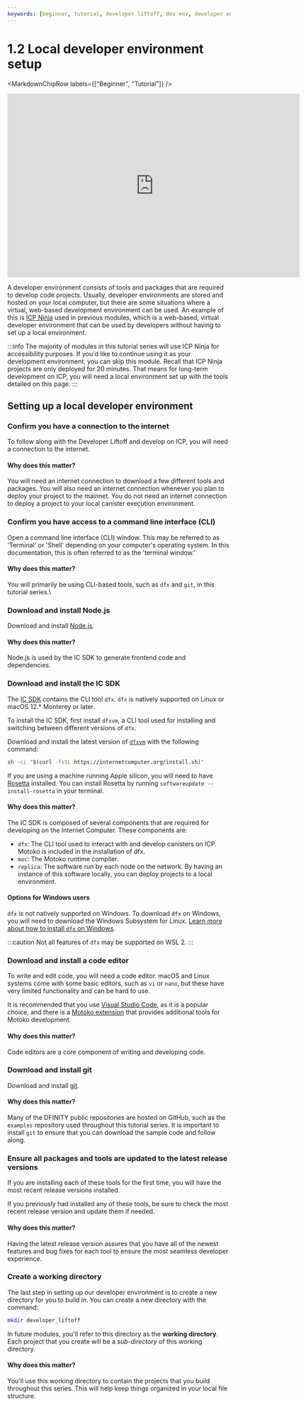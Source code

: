 ```yaml
---
keywords: [beginner, tutorial, developer liftoff, dev env, developer environment]
---
```



# 1.2 Local developer environment setup

<MarkdownChipRow labels={["Beginner", "Tutorial"]} />

<div class="text--center">
<p> </p>
</div>
<div class="text--center">
<iframe width="660" height="415" src="https://www.youtube.com/embed/fDMHUdo7m-k?si=FM4z1NwVGYUUyH1t" title="YouTube video player" frameborder="0" allow="accelerometer; autoplay; clipboard-write; encrypted-media; gyroscope; picture-in-picture; web-share" allowfullscreen></iframe> </div>

A developer environment consists of tools and packages that are required to develop code projects. Usually, developer environments are stored and hosted on your local computer, but there are some situations where a virtual, web-based development environment can be used. An example of this is [ICP Ninja](https://icp.ninja) used in previous modules, which is a web-based, virtual developer environment that can be used by developers without having to set up a local environment.

:::info
The majority of modules in this tutorial series will use ICP Ninja for accessibility purposes. If you'd like to continue using it as your development environment, you can skip this module. Recall that ICP Ninja projects are only deployed for 20 minutes. That means for long-term development on ICP, you will need a local environment set up with the tools detailed on this page.
:::

## Setting up a local developer environment

### Confirm you have a connection to the internet

To follow along with the Developer Liftoff and develop on ICP, you will need a connection to the internet.

#### Why does this matter?

You will need an internet connection to download a few different tools and packages. You will also need an internet connection whenever you plan to deploy your project to the mainnet. You do not need an internet connection to deploy a project to your local canister execution environment.

### Confirm you have access to a command line interface (CLI)

Open a command line interface (CLI) window. This may be referred to as 'Terminal' or 'Shell' depending on your computer's operating system. In this documentation, this is often referred to as the 'terminal window.'

#### Why does this matter?

You will primarily be using CLI-based tools, such as `dfx` and `git`, in this tutorial series.\

### Download and install Node.js

Download and install [Node.js](https://nodejs.org/en).

#### Why does this matter?

Node.js is used by the IC SDK to generate frontend code and dependencies.

### Download and install the IC SDK

The [IC SDK](https://github.com/dfinity/sdk) contains the CLI tool `dfx`. `dfx` is natively supported on Linux or macOS 12.\* Monterey or later.

To install the IC SDK, first install `dfxvm`, a CLI tool used for installing and switching between different versions of `dfx`.

Download and install the latest version of [`dfxvm`](https://github.com/dfinity/dfxvm) with the following command:

```bash
sh -ci "$(curl -fsSL https://internetcomputer.org/install.sh)"
```

If you are using a machine running Apple silicon, you will need to have [Rosetta](https://support.apple.com/en-us/HT211861) installed. You can install Rosetta by running `softwareupdate --install-rosetta` in your terminal.

#### Why does this matter?

The IC SDK is composed of several components that are required for developing on the Internet Computer. These components are:

- `dfx`: The CLI tool used to interact with and develop canisters on ICP. Motoko is included in the installation of dfx.
- `moc`: The Motoko runtime compiler.
- `replica`: The software run by each node on the network. By having an instance of this software locally, you can deploy projects to a local environment.

#### Options for Windows users

`dfx` is not natively supported on Windows. To download `dfx` on Windows, you will need to download the Windows Subsystem for Linux. [Learn more about how to install `dfx` on Windows](/docs/building-apps/getting-started/install).

:::caution
Not all features of `dfx` may be supported on WSL 2.
:::


### Download and install a code editor

To write and edit code, you will need a code editor. macOS and Linux systems come with some basic editors, such as `vi` or `nano`, but these have very limited functionality and can be hard to use.

It is recommended that you use [Visual Studio Code](https://code.visualstudio.com/download), as it is a popular choice, and there is a [Motoko extension](https://github.com/dfinity/vscode-motoko) that provides additional tools for Motoko development.

#### Why does this matter?

Code editors are a core component of writing and developing code.

### Download and install git

Download and install [git](https://git-scm.com/downloads).

#### Why does this matter?

Many of the DFINITY public repositories are hosted on GitHub, such as the `examples` repository used throughout this tutorial series. It is important to install `git` to ensure that you can download the sample code and follow along.

### Ensure all packages and tools are updated to the latest release versions

If you are installing each of these tools for the first time, you will have the most recent release versions installed.

If you previously had installed any of these tools, be sure to check the most recent release version and update them if needed.

#### Why does this matter?

Having the latest release version assures that you have all of the newest features and bug fixes for each tool to ensure the most seamless developer experience.

### Create a working directory

The last step in setting up our developer environment is to create a new directory for you to build in. You can create a new directory with the command:

```bash
mkdir developer_liftoff
```

In future modules, you'll refer to this directory as the **working directory**. Each project that you create will be a *sub-directory* of this working directory.

#### Why does this matter?

You'll use this working directory to contain the projects that you build throughout this series. This will help keep things organized in your local file structure.


<TutorialFooter />